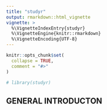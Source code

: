```yaml
---
title: "studyr"
output: rmarkdown::html_vignette
vignette: >
  %\VignetteIndexEntry{studyr}
  %\VignetteEngine{knitr::rmarkdown}
  %\VignetteEncoding{UTF-8}
---
```


```r
knitr::opts_chunk$set(
  collapse = TRUE,
  comment = "#>"
)
```

```r
# library(studyr)
```


## GENERAL INTRODUCTON 
